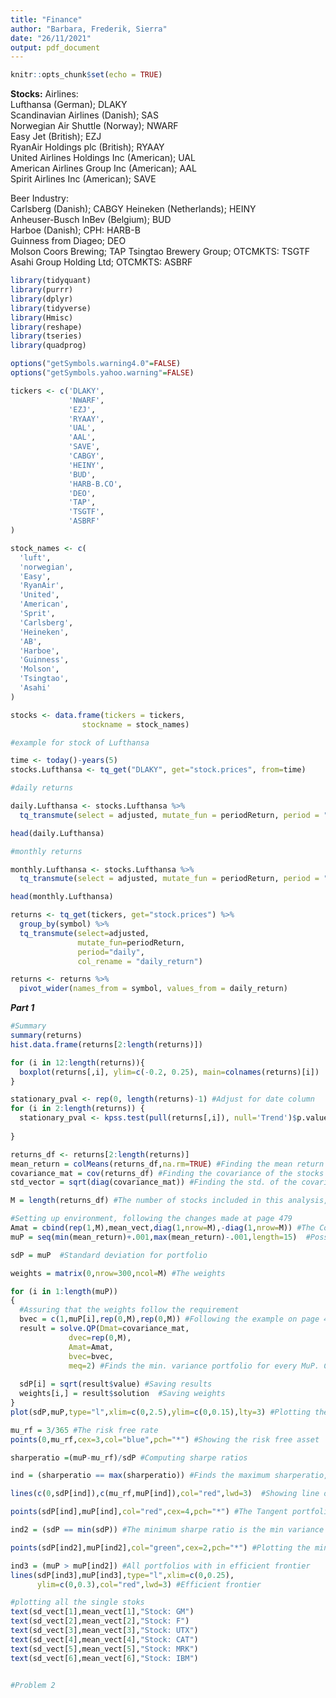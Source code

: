 ```yaml
---
title: "Finance"
author: "Barbara, Frederik, Sierra"
date: "26/11/2021"
output: pdf_document
---
```


```r
knitr::opts_chunk$set(echo = TRUE)
```

**Stocks:**
Airlines:  
Lufthansa (German); DLAKY    
Scandinavian Airlines (Danish); SAS    
Norwegian Air Shuttle (Norway); NWARF    
Easy Jet (British); EZJ    
RyanAir Holdings plc (British); RYAAY    
United Airlines Holdings Inc (American); UAL    
American Airlines Group Inc (American); AAL    
Spirit Airlines Inc (American); SAVE  

Beer Industry:  
Carlsberg (Danish); CABGY
Heineken (Netherlands); HEINY  
Anheuser-Busch InBev (Belgium); BUD  
Harboe (Danish); CPH: HARB-B  
Guinness from Diageo; DEO  
Molson Coors Brewing; TAP
Tsingtao Brewery Group; OTCMKTS: TSGTF
Asahi Group Holding Ltd; OTCMKTS: ASBRF

```r
library(tidyquant)
library(purrr)
library(dplyr)
library(tidyverse)
library(Hmisc)
library(reshape)
library(tseries)
library(quadprog)

options("getSymbols.warning4.0"=FALSE)
options("getSymbols.yahoo.warning"=FALSE)

tickers <- c('DLAKY',
             'NWARF',
             'EZJ',
             'RYAAY',
             'UAL',
             'AAL',
             'SAVE',
             'CABGY',
             'HEINY',
             'BUD',
             'HARB-B.CO',
             'DEO',
             'TAP',
             'TSGTF',
             'ASBRF'
)

stock_names <- c(
  'luft',
  'norwegian',
  'Easy',
  'RyanAir',
  'United',
  'American',
  'Sprit',
  'Carlsberg',
  'Heineken',
  'AB',
  'Harboe',
  'Guinness',
  'Molson',
  'Tsingtao',
  'Asahi'
)

stocks <- data.frame(tickers = tickers,
                stockname = stock_names)

```

```r

#example for stock of Lufthansa

time <- today()-years(5)
stocks.Lufthansa <- tq_get("DLAKY", get="stock.prices", from=time)

#daily returns

daily.Lufthansa <- stocks.Lufthansa %>% 
  tq_transmute(select = adjusted, mutate_fun = periodReturn, period = "daily", col_rename = "daily_returns")

head(daily.Lufthansa)

#monthly returns

monthly.Lufthansa <- stocks.Lufthansa %>%
  tq_transmute(select = adjusted, mutate_fun = periodReturn, period = "monthly", col_rename = "monthly_returns")

head(monthly.Lufthansa)


```

```r

returns <- tq_get(tickers, get="stock.prices") %>%
  group_by(symbol) %>%
  tq_transmute(select=adjusted,
               mutate_fun=periodReturn,
               period="daily",
               col_rename = "daily_return")

returns <- returns %>% 
  pivot_wider(names_from = symbol, values_from = daily_return)

```
***Part 1 ***

```r
#Summary
summary(returns)
hist.data.frame(returns[2:length(returns)])

for (i in 12:length(returns)){ 
  boxplot(returns[,i], ylim=c(-0.2, 0.25), main=colnames(returns)[i]) 
}

stationary_pval <- rep(0, length(returns)-1) #Adjust for date column
for (i in 2:length(returns)) { 
  stationary_pval <- kpss.test(pull(returns[,i]), null='Trend')$p.value
  
}


```


```r

returns_df <- returns[2:length(returns)]
mean_return = colMeans(returns_df,na.rm=TRUE) #Finding the mean return of each stock
covariance_mat = cov(returns_df) #Finding the covariance of the stocks
std_vector = sqrt(diag(covariance_mat)) #Finding the std. of the covariance matrix

M = length(returns_df) #The number of stocks included in this analysis, in this case 6

#Setting up environment, following the changes made at page 479
Amat = cbind(rep(1,M),mean_vect,diag(1,nrow=M),-diag(1,nrow=M)) #The Constraint matrix
muP = seq(min(mean_return)+.001,max(mean_return)-.001,length=15)  #Possible means

sdP = muP  #Standard deviation for portfolio

weights = matrix(0,nrow=300,ncol=M) #The weights

for (i in 1:length(muP))
{
  #Assuring that the weights follow the requirement
  bvec = c(1,muP[i],rep(0,M),rep(0,M)) #Following the example on page 479. 
  result = solve.QP(Dmat=covariance_mat,
             dvec=rep(0,M), 
             Amat=Amat,
             bvec=bvec, 
             meq=2) #Finds the min. variance portfolio for every MuP. Creating the efficient frontier.
  
  sdP[i] = sqrt(result$value) #Saving results
  weights[i,] = result$solution  #Saving weights
}
plot(sdP,muP,type="l",xlim=c(0,2.5),ylim=c(0,0.15),lty=3) #Plotting the efficient frontier

mu_rf = 3/365 #The risk free rate
points(0,mu_rf,cex=3,col="blue",pch="*") #Showing the risk free asset

sharperatio =(muP-mu_rf)/sdP #Computing sharpe ratios

ind = (sharperatio == max(sharperatio)) #Finds the maximum sharperatio, which locates the Tangent Portfolio

lines(c(0,sdP[ind]),c(mu_rf,muP[ind]),col="red",lwd=3)  #Showing line of optimal portfolio

points(sdP[ind],muP[ind],col="red",cex=4,pch="*") #The Tangent portfolio

ind2 = (sdP == min(sdP)) #The minimum sharpe ratio is the min variance port

points(sdP[ind2],muP[ind2],col="green",cex=2,pch="*") #Plotting the min variance 

ind3 = (muP > muP[ind2]) #All portfolios with in efficient frontier
lines(sdP[ind3],muP[ind3],type="l",xlim=c(0,0.25),
      ylim=c(0,0.3),col="red",lwd=3) #Efficient frontier 

#plotting all the single stoks
text(sd_vect[1],mean_vect[1],"Stock: GM")
text(sd_vect[2],mean_vect[2],"Stock: F")
text(sd_vect[3],mean_vect[3],"Stock: UTX")
text(sd_vect[4],mean_vect[4],"Stock: CAT")
text(sd_vect[5],mean_vect[5],"Stock: MRK")
text(sd_vect[6],mean_vect[6],"Stock: IBM")


#Problem 2



```
